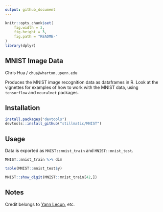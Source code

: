 ```yaml
---
output: github_document
---
```


```r
knitr::opts_chunk$set(
    fig.width = 3,
    fig.height = 3,
    fig.path = "README-"
)
library(dplyr)
```

## MNIST Image Data

Chris Hua / `chua@wharton.upenn.edu`

Produces the MNIST image recognition data as dataframes in R. Look at the vignettes for examples of how to work with the MNIST data, using `tensorflow` and `neuralnet` packages.

## Installation 

```r
install.packages("devtools")
devtools::install_github("stillmatic/MNIST")
```

## Usage

Data is exported as `MNIST::mnist_train` and `MNIST::mnist_test`.

```r
MNIST::mnist_train %>% dim
```

```r
table(MNIST::mnist_test$y)
```

```r
MNIST::show_digit(MNIST::mnist_train[42,])
```

## Notes

Credit belongs to [Yann Lecun](http://yann.lecun.com/exdb/mnist/), etc.

